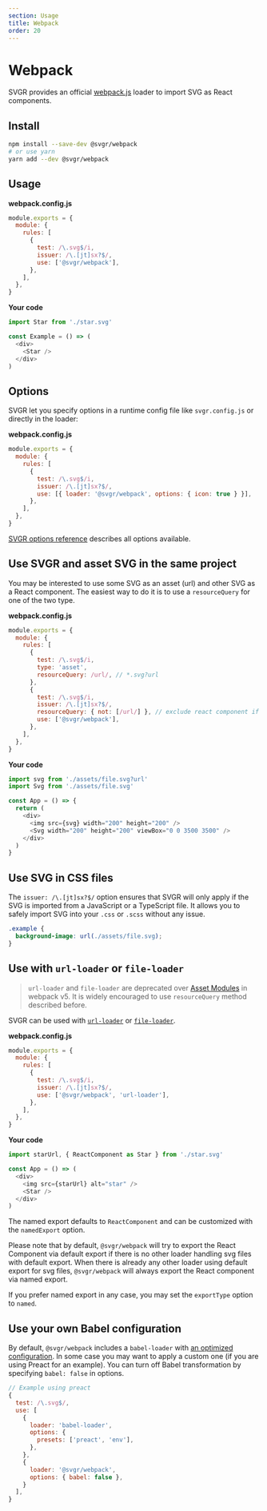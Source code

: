 ```yaml
---
section: Usage
title: Webpack
order: 20
---
```


# Webpack

SVGR provides an official [webpack.js](https://webpack.js.org/) loader to import SVG as React components.

<carbon-ad />

## Install

```bash
npm install --save-dev @svgr/webpack
# or use yarn
yarn add --dev @svgr/webpack
```

## Usage

**webpack.config.js**

```js
module.exports = {
  module: {
    rules: [
      {
        test: /\.svg$/i,
        issuer: /\.[jt]sx?$/,
        use: ['@svgr/webpack'],
      },
    ],
  },
}
```

**Your code**

```js
import Star from './star.svg'

const Example = () => (
  <div>
    <Star />
  </div>
)
```

## Options

SVGR let you specify options in a runtime config file like `svgr.config.js` or directly in the loader:

**webpack.config.js**

```js
module.exports = {
  module: {
    rules: [
      {
        test: /\.svg$/i,
        issuer: /\.[jt]sx?$/,
        use: [{ loader: '@svgr/webpack', options: { icon: true } }],
      },
    ],
  },
}
```

[SVGR options reference](https://react-svgr.com/docs/options/) describes all options available.

## Use SVGR and asset SVG in the same project

You may be interested to use some SVG as an asset (url) and other SVG as a React component. The easiest way to do it is to use a `resourceQuery` for one of the two type.

**webpack.config.js**

```js
module.exports = {
  module: {
    rules: [
      {
        test: /\.svg$/i,
        type: 'asset',
        resourceQuery: /url/, // *.svg?url
      },
      {
        test: /\.svg$/i,
        issuer: /\.[jt]sx?$/,
        resourceQuery: { not: [/url/] }, // exclude react component if *.svg?url
        use: ['@svgr/webpack'],
      },
    ],
  },
}
```

**Your code**

```js
import svg from './assets/file.svg?url'
import Svg from './assets/file.svg'

const App = () => {
  return (
    <div>
      <img src={svg} width="200" height="200" />
      <Svg width="200" height="200" viewBox="0 0 3500 3500" />
    </div>
  )
}
```

## Use SVG in CSS files

The `issuer: /\.[jt]sx?$/` option ensures that SVGR will only apply if the SVG is imported from a JavaScript or a TypeScript file. It allows you to safely import SVG into your `.css` or `.scss` without any issue.

```css
.example {
  background-image: url(./assets/file.svg);
}
```

## Use with `url-loader` or `file-loader`

> `url-loader` and `file-loader` are deprecated over [Asset Modules](https://webpack.js.org/guides/asset-modules/) in webpack v5. It is widely encouraged to use `resourceQuery` method described before.

SVGR can be used with [`url-loader`](https://github.com/webpack-contrib/url-loader) or [`file-loader`](https://github.com/webpack-contrib/file-loader).

**webpack.config.js**

```js
module.exports = {
  module: {
    rules: [
      {
        test: /\.svg$/i,
        issuer: /\.[jt]sx?$/,
        use: ['@svgr/webpack', 'url-loader'],
      },
    ],
  },
}
```

**Your code**

```js
import starUrl, { ReactComponent as Star } from './star.svg'

const App = () => (
  <div>
    <img src={starUrl} alt="star" />
    <Star />
  </div>
)
```

The named export defaults to `ReactComponent` and can be customized with the `namedExport` option.

Please note that by default, `@svgr/webpack` will try to export the React Component via default export if there is no other loader handling svg files with default export. When there is already any other loader using default export for svg files, `@svgr/webpack` will always export the React component via named export.

If you prefer named export in any case, you may set the `exportType` option to `named`.

## Use your own Babel configuration

By default, `@svgr/webpack` includes a `babel-loader` with [an optimized configuration](https://github.com/gregberge/svgr/blob/main/packages/webpack/src/index.ts). In some case you may want to apply a custom one (if you are using Preact for an example). You can turn off Babel transformation by specifying `babel: false` in options.

```js
// Example using preact
{
  test: /\.svg$/,
  use: [
    {
      loader: 'babel-loader',
      options: {
        presets: ['preact', 'env'],
      },
    },
    {
      loader: '@svgr/webpack',
      options: { babel: false },
    }
  ],
}
```
